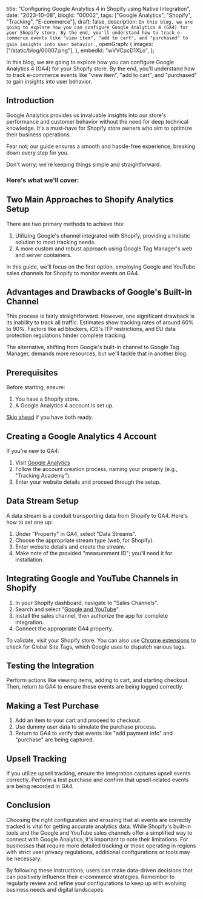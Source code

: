  title: "Configuring Google Analytics 4 in Shopify using Native Integration",
 date: "2023-10-08",
 blogId: "00002",
 tags: ["Google Analytics", "Shopify", "Tracking", "E-commerce"],
 draft: false,
 description: `In this blog, we are going to explore how you can configure Google Analytics 4 (GA4) for your Shopify store. By the end, you'll understand how to track e-commerce events like "view item", "add to cart", and "purchased" to gain insights into user behavior.`,
 openGraph: {
  images: ["/static/blog/00007.png"],
 },
 embedId: "wVVCpcD1XLo",
};

<BlogHeader metadata={metadata} />

In this blog, we are going to explore how you can configure Google Analytics 4 (GA4)
for your Shopify store. By the end, you'll understand how to track e-commerce events
like "view item", "add to cart", and "purchased" to gain insights into user behavior.

<YoutubeEmbed embedId={metadata.embedId} />

## Introduction

Google Analytics provides us invaluable insights into our store's performance and customer behavior without the need for deep technical knowledge. It's a must-have for Shopify store owners who aim to optimize their business operations.

Fear not; our guide ensures a smooth and hassle-free experience, breaking down every step for you.

Don't worry; we're keeping things simple and straightforward.

### Here's what we'll cover:

<Accordion data='blogId_00060' />

## Two Main Approaches to Shopify Analytics Setup

There are two primary methods to achieve this:

1. Utilizing Google's channel integrated with Shopify, providing a holistic solution to most tracking needs.
2. A more custom and robust approach using Google Tag Manager's web and server containers.

In this guide, we'll focus on the first option, employing Google and YouTube sales channels for Shopify to monitor events on GA4.

## Advantages and Drawbacks of Google's Built-in Channel

This process is fairly straightforward. However, one significant drawback is its inability to track all traffic. Estimates show tracking rates of around 60% to 90%. Factors like ad blockers, iOS's ITP restrictions, and EU data protection regulations hinder complete tracking.

The alternative, shifting from Google's built-in channel to Google Tag Manager, demands more resources, but we'll tackle that in another blog.

<Note
 title='Tips'
 content='Remember that while the built-in configurations are great for beginners, a more custom setup might be required for advanced tracking needs.'
/>

## Prerequisites

Before starting, ensure:

1. You have a Shopify store.
2. A Google Analytics 4 account is set up.

[Skip ahead](timestamp_link) if you have both ready.

## Creating a Google Analytics 4 Account

If you're new to GA4:

1. Visit [Google Analytics](http://analytics.google.com/)
2. Follow the account creation process, naming your property (e.g., "Tracking Academy").
3. Enter your website details and proceed through the setup.

## Data Stream Setup

A data stream is a conduit transporting data from Shopify to GA4. Here's how to set one up:

1. Under "Property" in GA4, select "Data Streams".
2. Choose the appropriate stream type (web, for Shopify).
3. Enter website details and create the stream.
4. Make note of the provided "measurement ID"; you'll need it for installation.

## Integrating Google and YouTube Channels in Shopify

1. In your Shopify dashboard, navigate to "Sales Channels".
2. Search and select "[Google and YouTube](https://apps.shopify.com/google)".
3. Install the sales channel, then authorize the app for complete integration.
4. Connect the appropriate GA4 property.

To validate, visit your Shopify store. You can also use [Chrome extensions](https://chrome.google.com/webstore/detail/tag-assistant-legacy-by-g/kejbdjndbnbjgmefkgdddjlbokphdefk) to check for Global Site Tags, which Google uses to dispatch various tags.

## Testing the Integration

Perform actions like viewing items, adding to cart, and starting checkout. Then, return to GA4 to ensure these events are being logged correctly.

<Note
 title='Tips'
 content='Regularly test and verify that all events are being tracked correctly to ensure the accuracy of data.'
/>

## Making a Test Purchase

1. Add an item to your cart and proceed to checkout.
2. Use dummy user data to simulate the purchase process.
3. Return to GA4 to verify that events like "add payment info" and "purchase" are being captured.

<Note
 title='Note'
 content='Some events, like "view item list", might not be enabled by default.'
/>

## Upsell Tracking

If you utilize upsell tracking, ensure the integration captures upsell events correctly. Perform a test purchase and confirm that upsell-related events are being recorded in GA4.

## Conclusion

Choosing the right configuration and ensuring that all events are correctly tracked is vital for getting accurate analytics data. While Shopify's built-in tools and the Google and YouTube sales channels offer a simplified way to connect with Google Analytics, it's important to note their limitations. For businesses that require more detailed tracking or those operating in regions with strict user privacy regulations, additional configurations or tools may be necessary.

<Note
 title='Tips'
 content='Consider integrating other tools or platforms as your e-commerce business grows to gain deeper insights into user behavior and sales trends.'
/>

By following these instructions, users can make data-driven decisions that can positively
influence their e-commerce strategies. Remember to regularly review and refine your
configurations to keep up with evolving business needs and digital landscapes.

